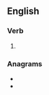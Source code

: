 ==English==

===Verb===
{{head|en|verb form}}

# {{en-past of|impure}}

===Anagrams===
* {{l|en|dumpier}}
* {{l|en|umpired}}